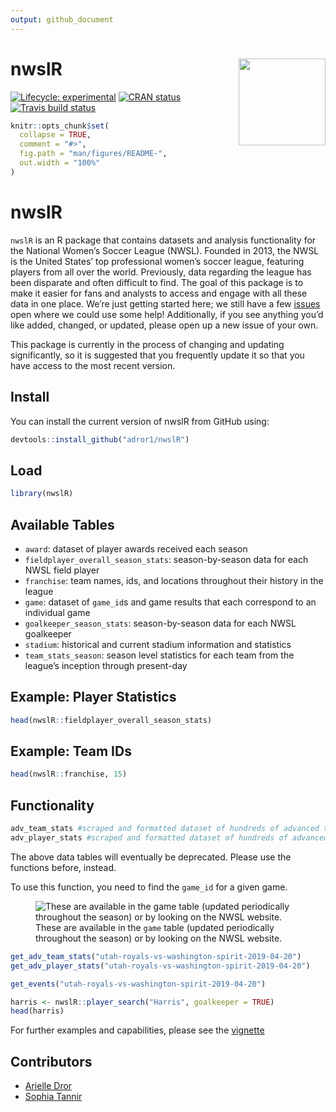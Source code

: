 ```yaml
---
output: github_document
---
```


<!-- README.md is generated from README.Rmd. Please edit that file -->


# nwslR <img src='man/figures/hex-nwslR.png' align="right" height="139" />

<!-- badges: start -->
[![Lifecycle: experimental](https://img.shields.io/badge/lifecycle-experimental-orange.svg)](https://www.tidyverse.org/lifecycle/#experimental) [![CRAN status](https://www.r-pkg.org/badges/version/nwslR)](https://CRAN.R-project.org/package=nwslR) [![Travis build status](https://travis-ci.org/adror1/nwslR.svg?branch=master)](https://travis-ci.org/adror1/nwslR) <!-- badges: end -->


```r
knitr::opts_chunk$set(
  collapse = TRUE,
  comment = "#>",
  fig.path = "man/figures/README-",
  out.width = "100%"
)
```
# nwslR

`nwslR` is an R package that contains datasets and analysis functionality for the National Women’s Soccer League (NWSL). Founded in 2013, the NWSL is the United States’ top professional women’s soccer league, featuring players from all over the world.
Previously, data regarding the league has been disparate and often difficult to find. The goal of this package is to make it easier for fans and analysts to access and engage with all these data in one place. We're just getting started here; we still have a few [issues](https://github.com/adror1/nwslR/issues) open where we could use some help! Additionally, if you see anything you'd like added, changed, or updated, please open up a new issue of your own.

This package is currently in the process of changing and updating significantly, so it is suggested that you frequently update it so that you have access to the most recent version. 

## Install 

You can install the current version of nwslR from GitHub using:

```r
devtools::install_github("adror1/nwslR")
```

## Load

```r
library(nwslR)
```

## Available Tables

- `award`: dataset of player awards received each season
- `fieldplayer_overall_season_stats`: season-by-season data for each NWSL field player
- `franchise`: team names, ids, and locations throughout their history in the league
- `game`: dataset of `game_id`s and game results that each correspond to an individual game
- `goalkeeper_season_stats`: season-by-season data for each NWSL goalkeeper
- `stadium`: historical and current stadium information and statistics
- `team_stats_season`: season level statistics for each team from the league's inception through present-day

## Example: Player Statistics

```r
head(nwslR::fieldplayer_overall_season_stats)
```

## Example: Team IDs
```r
head(nwslR::franchise, 15)
```

## Functionality
```r
adv_team_stats #scraped and formatted dataset of hundreds of advanced team statistics from the NWSL website
adv_player_stats #scraped and formatted dataset of hundreds of advanced player statistics from the NWSL website
```


The above data tables will eventually be deprecated. Please use the functions before, instead.  

To use this function, you need to find the `game_id` for a given game. 

![These are available in the `game` table (updated periodically throughout the season) or by looking on the NWSL website.](man/figures/game_id_ex.png)

```r
get_adv_team_stats("utah-royals-vs-washington-spirit-2019-04-20")
get_adv_player_stats("utah-royals-vs-washington-spirit-2019-04-20")
```

```r
get_events("utah-royals-vs-washington-spirit-2019-04-20")
```
```r
harris <- nwslR::player_search("Harris", goalkeeper = TRUE)
head(harris)
```

For further examples and capabilities, please see the [vignette](https://github.com/adror1/nwslR/blob/master/vignettes/nwslR_overview.Rmd)

## Contributors

- [Arielle Dror](https://github.com/adror1)
- [Sophia Tannir](https://github.com/stannir98)
